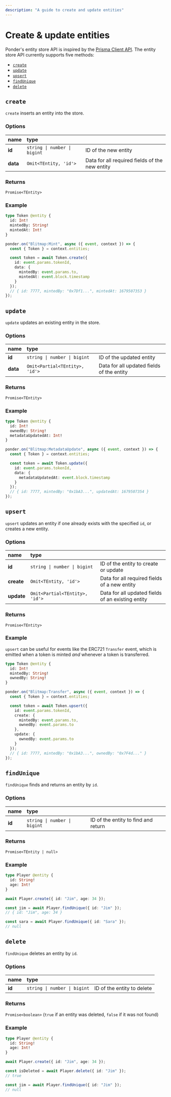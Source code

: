 ```yaml
---
description: "A guide to create and update entities"
---
```



# Create & update entities

Ponder's entity store API is inspired by the [Prisma Client API](https://www.prisma.io/docs/reference/api-reference/prisma-client-reference#model-queries). The entity store API currently supports five methods:

- [`create`](/guides/create-update-entities#create)
- [`update`](/guides/create-update-entities#update)
- [`upsert`](/guides/create-update-entities#upsert)
- [`findUnique`](/guides/create-update-entities#findUnique)
- [`delete`](/guides/create-update-entities#delete)

## `create`

`create` inserts an entity into the store.

### Options

| name     | type                         |                                                |
| :------- | :--------------------------- | :--------------------------------------------- |
| **id**   | `string \| number \| bigint` | ID of the new entity                           |
| **data** | `Omit<TEntity, 'id'>`        | Data for all required fields of the new entity |

### Returns

`Promise<TEntity>`

### Example

<div className="code-columns">

```graphql filename="schema.graphql"
type Token @entity {
  id: Int!
  mintedBy: String!
  mintedAt: Int!
}
```

```ts filename="src/index.ts"
ponder.on("Blitmap:Mint", async ({ event, context }) => {
  const { Token } = context.entities;

  const token = await Token.create({
    id: event.params.tokenId,
    data: {
      mintedBy: event.params.to,
      mintedAt: event.block.timestamp
    }
  });
  // { id: 7777, mintedBy: "0x7Df1...", mintedAt: 1679507353 }
});
```

</div>

## `update`

`update` updates an existing entity in the store.

### Options

| name     | type                           |                                           |
| :------- | :----------------------------- | :---------------------------------------- |
| **id**   | `string \| number \| bigint`   | ID of the updated entity                  |
| **data** | `Omit<Partial<TEntity>, 'id'>` | Data for all updated fields of the entity |

### Returns

`Promise<TEntity>`

### Example

<div className="code-columns">

```graphql filename="schema.graphql"
type Token @entity {
  id: Int!
  ownedBy: String!
  metadataUpdatedAt: Int!
}
```

```ts filename="src/index.ts"
ponder.on("Blitmap:MetadataUpdate", async ({ event, context }) => {
  const { Token } = context.entities;

  const token = await Token.update({
    id: event.params.tokenId,
    data: {
      metadataUpdatedAt: event.block.timestamp
    }
  });
  // { id: 7777, mintedBy: "0x1bA3...", updatedAt: 1679507354 }
});
```

</div>

## `upsert`

`upsert` updates an entity if one already exists with the specified `id`, or creates a new entity.

### Options

| name       | type                           |                                                   |
| :--------- | :----------------------------- | :------------------------------------------------ |
| **id**     | `string \| number \| bigint`   | ID of the entity to create or update              |
| **create** | `Omit<TEntity, 'id'>`          | Data for all required fields of a new entity      |
| **update** | `Omit<Partial<TEntity>, 'id'>` | Data for all updated fields of an existing entity |

### Returns

`Promise<TEntity>`

### Example

`upsert` can be useful for events like the ERC721 `Transfer` event, which is emitted when a token is minted _and_ whenever a token is transferred.

<div className="code-columns">

```graphql filename="schema.graphql"
type Token @entity {
  id: Int!
  mintedBy: String!
  ownedBy: String!
}
```

```ts filename="src/index.ts"
ponder.on("Blitmap:Transfer", async ({ event, context }) => {
  const { Token } = context.entities;

  const token = await Token.upsert({
    id: event.params.tokenId,
    create: {
      mintedBy: event.params.to,
      ownedBy: event.params.to
    },
    update: {
      ownedBy: event.params.to
    }
  });
  // { id: 7777, mintedBy: "0x1bA3...", ownedBy: "0x7F4d..." }
});
```

</div>

## `findUnique`

`findUnique` finds and returns an entity by `id`.

### Options

| name   | type                         |                                     |
| :----- | :--------------------------- | :---------------------------------- |
| **id** | `string \| number \| bigint` | ID of the entity to find and return |

### Returns

`Promise<TEntity | null>`

### Example

<div className="code-columns">

```graphql filename="schema.graphql"
type Player @entity {
  id: String!
  age: Int!
}
```

```ts filename="src/index.ts"
await Player.create({ id: "Jim", age: 34 });

const jim = await Player.findUnique({ id: "Jim" });
// { id: "Jim", age: 34 }

const sara = await Player.findUnique({ id: "Sara" });
// null
```

</div>

## `delete`

`findUnique` deletes an entity by `id`.

### Options

| name   | type                         |                            |
| :----- | :--------------------------- | :------------------------- |
| **id** | `string \| number \| bigint` | ID of the entity to delete |

### Returns

`Promise<boolean>` (`true` if an entity was deleted, `false` if it was not found)

### Example

<div className="code-columns">

```graphql filename="schema.graphql"
type Player @entity {
  id: String!
  age: Int!
}
```

```ts filename="src/index.ts"
await Player.create({ id: "Jim", age: 34 });

const isDeleted = await Player.delete({ id: "Jim" });
// true

const jim = await Player.findUnique({ id: "Jim" });
// null
```

</div>
